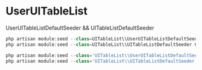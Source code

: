 # UserUITableList

UserUITableListDefaultSeeder && UITableListDefaultSeeder

```js filename="Deployment Command" {3} copy
php artisan module:seed --class=UITableList\\UserUITableListDefaultSeeder Common
php artisan module:seed --class=UITableList\\UITableListDefaultSeeder Common
```

```js filename="Dev Sever Deployment Command" {3} copy
php artisan module:seed --class='UITableList\\UserUITableListDefaultSeeder' Common
php artisan module:seed --class='UITableList\\UITableListDefaultSeeder' Common
```
